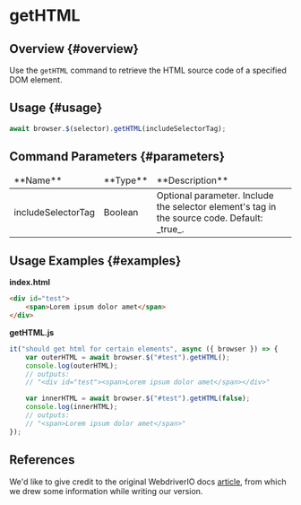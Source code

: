 # getHTML

## Overview {#overview}

Use the `getHTML` command to retrieve the HTML source code of a specified DOM element.

## Usage {#usage}

```javascript
await browser.$(selector).getHTML(includeSelectorTag);
```

## Command Parameters {#parameters}

<table>
<thead>
<tr><td>**Name**</td><td>**Type**</td><td>**Description**</td></tr>
</thead>
<tbody>
<tr><td>includeSelectorTag</td><td>Boolean</td><td>Optional parameter. Include the selector element's tag in the source code. Default: _true_.</td></tr>

</tbody>
</table>

## Usage Examples {#examples}

**index.html**

```html
<div id="test">
    <span>Lorem ipsum dolor amet</span>
</div>
```

**getHTML.js**

```javascript
it("should get html for certain elements", async ({ browser }) => {
    var outerHTML = await browser.$("#test").getHTML();
    console.log(outerHTML);
    // outputs:
    // "<div id="test"><span>Lorem ipsum dolor amet</span></div>"

    var innerHTML = await browser.$("#test").getHTML(false);
    console.log(innerHTML);
    // outputs:
    // "<span>Lorem ipsum dolor amet</span>"
});
```

## References

We'd like to give credit to the original WebdriverIO docs [article](https://webdriver.io/docs/api/element/getHTML), from which we drew some information while writing our version.
